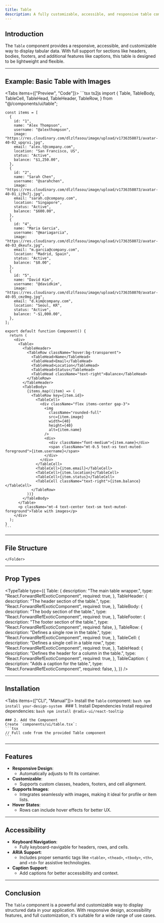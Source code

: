 ```yaml
---
title: Table
description: A fully customizable, accessible, and responsive table component for displaying structured data.
---
```




## Introduction

The `Table` component provides a responsive, accessible, and customizable way to display tabular data. With full support for sections like headers, bodies, footers, and additional features like captions, this table is designed to be lightweight and flexible.

---

## Example: Basic Table with Images

<Tabs items={["Preview", "Code"]}>
  <Tab value="Preview" className="px-4 content-center ">
    <TablePreview />
  </Tab>
  <Tab value="Code">
    ```tsx ts2js
    import {
      Table,
      TableBody,
      TableCell,
      TableHead,
      TableHeader,
      TableRow,
    } from "@/components/ui/table";

    const items = [
      {
        id: "1",
        name: "Alex Thompson",
        username: "@alexthompson",
        image: "https://res.cloudinary.com/dlzlfasou/image/upload/v1736358071/avatar-40-02_upqrxi.jpg",
        email: "alex.t@company.com",
        location: "San Francisco, US",
        status: "Active",
        balance: "$1,250.00",
      },
      {
        id: "2",
        name: "Sarah Chen",
        username: "@sarahchen",
        image: "https://res.cloudinary.com/dlzlfasou/image/upload/v1736358073/avatar-40-01_ij9v7j.jpg",
        email: "sarah.c@company.com",
        location: "Singapore",
        status: "Active",
        balance: "$600.00",
      },
      {
        id: "4",
        name: "Maria Garcia",
        username: "@mariagarcia",
        image: "https://res.cloudinary.com/dlzlfasou/image/upload/v1736358072/avatar-40-03_dkeufx.jpg",
        email: "m.garcia@company.com",
        location: "Madrid, Spain",
        status: "Active",
        balance: "$0.00",
      },
      {
        id: "5",
        name: "David Kim",
        username: "@davidkim",
        image: "https://res.cloudinary.com/dlzlfasou/image/upload/v1736358070/avatar-40-05_cmz0mg.jpg",
        email: "d.kim@company.com",
        location: "Seoul, KR",
        status: "Active",
        balance: "-$1,000.00",
      },
    ];

    export default function Component() {
      return (
        <div>
          <Table>
            <TableHeader>
              <TableRow className="hover:bg-transparent">
                <TableHead>Name</TableHead>
                <TableHead>Email</TableHead>
                <TableHead>Location</TableHead>
                <TableHead>Status</TableHead>
                <TableHead className="text-right">Balance</TableHead>
              </TableRow>
            </TableHeader>
            <TableBody>
              {items.map((item) => (
                <TableRow key={item.id}>
                  <TableCell>
                    <div className="flex items-center gap-3">
                      <img
                        className="rounded-full"
                        src={item.image}
                        width={40}
                        height={40}
                        alt={item.name}
                      />
                      <div>
                        <div className="font-medium">{item.name}</div>
                        <span className="mt-0.5 text-xs text-muted-foreground">{item.username}</span>
                      </div>
                    </div>
                  </TableCell>
                  <TableCell>{item.email}</TableCell>
                  <TableCell>{item.location}</TableCell>
                  <TableCell>{item.status}</TableCell>
                  <TableCell className="text-right">{item.balance}</TableCell>
                </TableRow>
              ))}
            </TableBody>
          </Table>
          <p className="mt-4 text-center text-sm text-muted-foreground">Table with images</p>
        </div>
      );
    }
    ```
  </Tab>
</Tabs>

---
## File Structure

<Files>
  <Folder name="app" defaultOpen>
    <Folder name="components">
      <Folder name="ui">
        <File name="table.tsx" />
      </Folder>
      
    </Folder>
  </Folder>
</Files>

---

## Prop Types

<TypeTable
  type={{
    Table: {
      description: "The main table wrapper.",
      type: "React.ForwardRefExoticComponent",
      required: true,
    },
    TableHeader: {
      description: "The header section of the table.",
      type: "React.ForwardRefExoticComponent",
      required: true,
    },
    TableBody: {
      description: "The body section of the table.",
      type: "React.ForwardRefExoticComponent",
      required: true,
    },
    TableFooter: {
      description: "The footer section of the table.",
      type: "React.ForwardRefExoticComponent",
      required: false,
    },
    TableRow: {
      description: "Defines a single row in the table.",
      type: "React.ForwardRefExoticComponent",
      required: true,
    },
    TableCell: {
      description: "Defines a single cell in a table row.",
      type: "React.ForwardRefExoticComponent",
      required: true,
    },
    TableHead: {
      description: "Defines the header for a column in the table.",
      type: "React.ForwardRefExoticComponent",
      required: true,
    },
    TableCaption: {
      description: "Adds a caption for the table.",
      type: "React.ForwardRefExoticComponent",
      required: false,
    },
  }}
/>

---

## Installation

<Tabs items={["CLI", "Manual"]}>
  <Tab value="CLI">
    Install the `Table` component:
    ```bash
    npm install your-design-system
    ```
  </Tab>
  <Tab value="Manual">
    ### 1. Install Dependencies
    Install required dependencies:
    ```bash
    npm install @radix-ui/react-tooltip
    ```

    ### 2. Add the Component
    Create `components/ui/table.tsx`:
    ```tsx
    // Full code from the provided Table component
    ```
  </Tab>
</Tabs>

---

## Features

- **Responsive Design**:
  - Automatically adjusts to fit its container.
- **Customizable**:
  - Supports custom classes, headers, footers, and cell alignment.
- **Supports Images**:
  - Integrates seamlessly with images, making it ideal for profile or item lists.
- **Hover States**:
  - Rows can include hover effects for better UX.

---

## Accessibility

- **Keyboard Navigation**:
  - Fully keyboard-navigable for headers, rows, and cells.
- **ARIA Support**:
  - Includes proper semantic tags like `<table>`, `<thead>`, `<tbody>`, `<th>`, and `<td>` for assistive technologies.
- **Caption Support**:
  - Add captions for better accessibility and context.

---


## Conclusion

The `Table` component is a powerful and customizable way to display structured data in your application. With responsive design, accessibility features, and full customization, it's suitable for a wide range of use cases.

